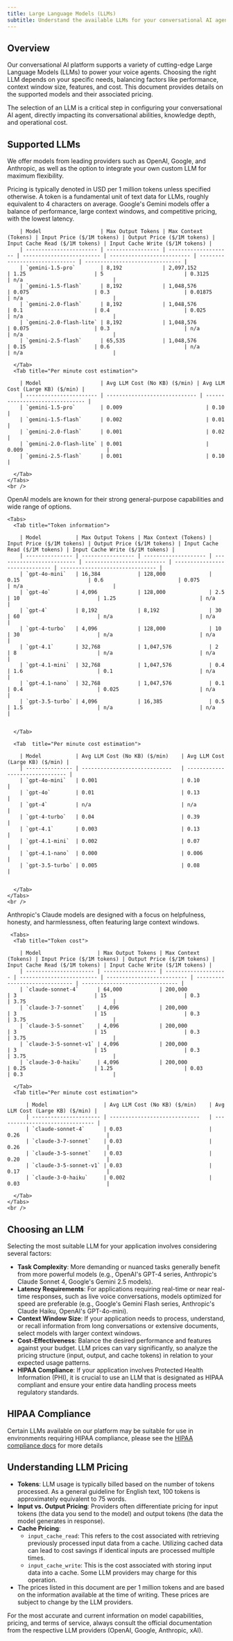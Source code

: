 ```yaml
---
title: Large Language Models (LLMs)
subtitle: Understand the available LLMs for your conversational AI agents, their capabilities, and pricing.
---
```


## Overview

Our conversational AI platform supports a variety of cutting-edge Large Language Models (LLMs) to power your voice agents. Choosing the right LLM depends on your specific needs, balancing factors like performance, context window size, features, and cost. This document provides details on the supported models and their associated pricing.

The selection of an LLM is a critical step in configuring your conversational AI agent, directly impacting its conversational abilities, knowledge depth, and operational cost.

## Supported LLMs

We offer models from leading providers such as OpenAI, Google, and Anthropic, as well as the option to integrate your own custom LLM for maximum flexibility.

<Note>
  Pricing is typically denoted in USD per 1 million tokens unless specified otherwise. A token is a
  fundamental unit of text data for LLMs, roughly equivalent to 4 characters on average.
</Note>

<AccordionGroup>
  <Accordion title="Gemini">
    Google's Gemini models offer a balance of performance, large context windows, and competitive pricing, with the lowest latency.
    <Tabs>
      <Tab title="Token cost">

        | Model                   | Max Output Tokens | Max Context (Tokens) | Input Price ($/1M tokens) | Output Price ($/1M tokens) | Input Cache Read ($/1M tokens) | Input Cache Write ($/1M tokens) |
        | ----------------------- | ----------------- | -------------------- | ------------------------- | -------------------------- | ------------------------------ | ------------------------------- |
        | `gemini-1.5-pro`        | 8,192             | 2,097,152            | 1.25                      | 5                          | 0.3125                         | n/a                             |
        | `gemini-1.5-flash`      | 8,192             | 1,048,576            | 0.075                     | 0.3                        | 0.01875                        | n/a                             |
        | `gemini-2.0-flash`      | 8,192             | 1,048,576            | 0.1                       | 0.4                        | 0.025                          | n/a                             |
        | `gemini-2.0-flash-lite` | 8,192             | 1,048,576            | 0.075                     | 0.3                        | n/a                            | n/a                             |
        | `gemini-2.5-flash`      | 65,535            | 1,048,576            | 0.15                      | 0.6                        | n/a                            | n/a                             |

      </Tab>
      <Tab title="Per minute cost estimation">

        | Model                   | Avg LLM Cost (No KB) ($/min) | Avg LLM Cost (Large KB) ($/min) |
        | ----------------------- | ----------------------------- | ------------------------------- |
        | `gemini-1.5-pro`        | 0.009                           | 0.10                            |
        | `gemini-1.5-flash`      | 0.002                           | 0.01                            |
        | `gemini-2.0-flash`      | 0.001                           | 0.02                            |
        | `gemini-2.0-flash-lite` | 0.001                           | 0.009                           |
        | `gemini-2.5-flash`      | 0.001                           | 0.10                            |

      </Tab>
    </Tabs>
    <br />

  </Accordion>

  <Accordion title="OpenAI">
    OpenAI models are known for their strong general-purpose capabilities and wide range of options.

    <Tabs>
      <Tab title="Token information">

        | Model           | Max Output Tokens | Max Context (Tokens) | Input Price ($/1M tokens) | Output Price ($/1M tokens) | Input Cache Read ($/1M tokens) | Input Cache Write ($/1M tokens) |
        | --------------- | ----------------- | -------------------- | ------------------------- | -------------------------- | ------------------------------ | ------------------------------- |
        | `gpt-4o-mini`   | 16,384            | 128,000              | 0.15                      | 0.6                        | 0.075                          | n/a                             |
        | `gpt-4o`        | 4,096             | 128,000              | 2.5                       | 10                         | 1.25                           | n/a                             |
        | `gpt-4`         | 8,192             | 8,192                | 30                        | 60                         | n/a                            | n/a                             |
        | `gpt-4-turbo`   | 4,096             | 128,000              | 10                        | 30                         | n/a                            | n/a                             |
        | `gpt-4.1`       | 32,768            | 1,047,576            | 2                         | 8                          | n/a                            | n/a                             |
        | `gpt-4.1-mini`  | 32,768            | 1,047,576            | 0.4                       | 1.6                        | 0.1                            | n/a                             |
        | `gpt-4.1-nano`  | 32,768            | 1,047,576            | 0.1                       | 0.4                        | 0.025                          | n/a                             |
        | `gpt-3.5-turbo` | 4,096             | 16,385               | 0.5                       | 1.5                        | n/a                            | n/a                             |


      </Tab>

      <Tab  title="Per minute cost estimation">

        | Model           | Avg LLM Cost (No KB) ($/min)    | Avg LLM Cost (Large KB) ($/min) |
        | --------------- | -----------------------------   | ------------------------------- |
        | `gpt-4o-mini`   | 0.001                           | 0.10                            |
        | `gpt-4o`        | 0.01                            | 0.13                            |
        | `gpt-4`         | n/a                             | n/a                             |
        | `gpt-4-turbo`   | 0.04                            | 0.39                            |
        | `gpt-4.1`       | 0.003                           | 0.13                            |
        | `gpt-4.1-mini`  | 0.002                           | 0.07                            |
        | `gpt-4.1-nano`  | 0.000                           | 0.006                           |
        | `gpt-3.5-turbo` | 0.005                           | 0.08                            |


      </Tab>
    </Tabs>
    <br />

  </Accordion>

  <Accordion title="Anthropic">
    Anthropic's Claude models are designed with a focus on helpfulness, honesty, and harmlessness, often featuring large context windows.

     <Tabs>
      <Tab title="Token cost">

        | Model                  | Max Output Tokens | Max Context (Tokens) | Input Price ($/1M tokens) | Output Price ($/1M tokens) | Input Cache Read ($/1M tokens) | Input Cache Write ($/1M tokens) |
        | ---------------------- | ----------------- | -------------------- | ------------------------- | -------------------------- | ------------------------------ | ------------------------------- |
        | `claude-sonnet-4`      | 64,000            | 200,000              | 3                         | 15                         | 0.3                            | 3.75                            |
        | `claude-3-7-sonnet`    | 4,096             | 200,000              | 3                         | 15                         | 0.3                            | 3.75                            |
        | `claude-3-5-sonnet`    | 4,096             | 200,000              | 3                         | 15                         | 0.3                            | 3.75                            |
        | `claude-3-5-sonnet-v1` | 4,096             | 200,000              | 3                         | 15                         | 0.3                            | 3.75                            |
        | `claude-3-0-haiku`     | 4,096             | 200,000              | 0.25                      | 1.25                       | 0.03                           | 0.3                             |

      </Tab>
      <Tab title="Per minute cost estimation">

          | Model                  | Avg LLM Cost (No KB) ($/min)    | Avg LLM Cost (Large KB) ($/min) |
          | ---------------------- | -----------------------------   | ------------------------------- |
          | `claude-sonnet-4`      | 0.03                            | 0.26                            |
          | `claude-3-7-sonnet`    | 0.03                            | 0.26                            |
          | `claude-3-5-sonnet`    | 0.03                            | 0.20                            |
          | `claude-3-5-sonnet-v1` | 0.03                            | 0.17                            |
          | `claude-3-0-haiku`     | 0.002                           | 0.03                            |

      </Tab>
    </Tabs>
    <br />

  </Accordion>
</AccordionGroup>

## Choosing an LLM

Selecting the most suitable LLM for your application involves considering several factors:

- **Task Complexity**: More demanding or nuanced tasks generally benefit from more powerful models (e.g., OpenAI's GPT-4 series, Anthropic's Claude Sonnet 4, Google's Gemini 2.5 models).
- **Latency Requirements**: For applications requiring real-time or near real-time responses, such as live voice conversations, models optimized for speed are preferable (e.g., Google's Gemini Flash series, Anthropic's Claude Haiku, OpenAI's GPT-4o-mini).
- **Context Window Size**: If your application needs to process, understand, or recall information from long conversations or extensive documents, select models with larger context windows.
- **Cost-Effectiveness**: Balance the desired performance and features against your budget. LLM prices can vary significantly, so analyze the pricing structure (input, output, and cache tokens) in relation to your expected usage patterns.
- **HIPAA Compliance**: If your application involves Protected Health Information (PHI), it is crucial to use an LLM that is designated as HIPAA compliant and ensure your entire data handling process meets regulatory standards.

## HIPAA Compliance

Certain LLMs available on our platform may be suitable for use in environments requiring HIPAA compliance, please see the [HIPAA compliance docs](/docs/conversational-ai/customization/hipaa-compliance) for more details

## Understanding LLM Pricing

- **Tokens**: LLM usage is typically billed based on the number of tokens processed. As a general guideline for English text, 100 tokens is approximately equivalent to 75 words.
- **Input vs. Output Pricing**: Providers often differentiate pricing for input tokens (the data you send to the model) and output tokens (the data the model generates in response).
- **Cache Pricing**:
  - `input_cache_read`: This refers to the cost associated with retrieving previously processed input data from a cache. Utilizing cached data can lead to cost savings if identical inputs are processed multiple times.
  - `input_cache_write`: This is the cost associated with storing input data into a cache. Some LLM providers may charge for this operation.
- The prices listed in this document are per 1 million tokens and are based on the information available at the time of writing. These prices are subject to change by the LLM providers.

For the most accurate and current information on model capabilities, pricing, and terms of service, always consult the official documentation from the respective LLM providers (OpenAI, Google, Anthropic, xAI).
